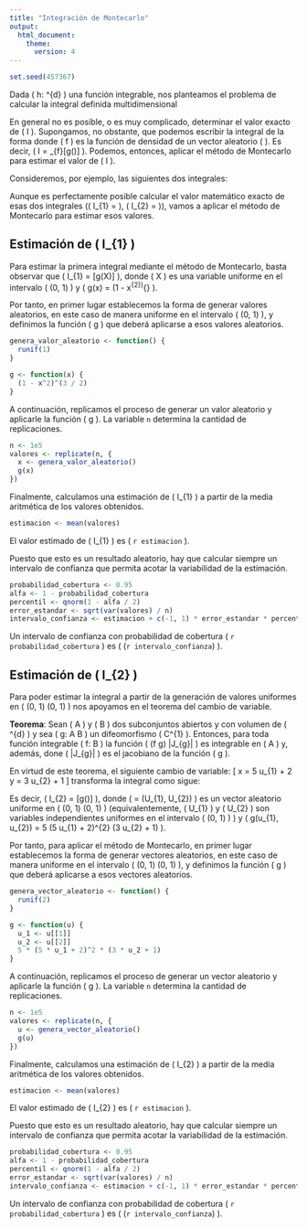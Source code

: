 ```yaml
---
title: "Integración de Montecarlo"
output:
  html_document:
    theme:
      version: 4
---
```


```r
set.seed(457367)
```

Dada \( h: \mathbb{R}^{d} \to \mathbb{R} \) una función integrable, nos planteamos el problema de calcular la integral definida multidimensional
\begin{equation*}
  I = \int_{\mathbf{R}^{d}} h(\mathbf{x}) \mathop{}\!\mathrm{d} \mathbf{x}
\end{equation*}

En general no es posible, o es muy complicado, determinar el valor exacto de \( I \). Supongamos, no obstante, que podemos escribir la integral de la forma
\begin{equation*}
  I = \int_{\mathbb{R}^{d}} g(\mathbf{x}) f(\mathbf{x}) \mathop{}\!\mathrm{d} \mathbf{x}
\end{equation*}
donde \( f \) es la función de densidad de un vector aleatorio \( \mathbf{X} \). Es decir, \( I = \mathbb{E}_{f}[g(\mathbf{X})] \). Podemos, entonces, aplicar el método de Montecarlo para estimar el valor de \( I \).

Consideremos, por ejemplo, las siguientes dos integrales:
\begin{equation*}
  I_{1} = \int_{0}^{1} (1 - x^{2})^{\frac{3}{2}} \mathop{}\!\mathrm{d} x
  \qquad\text{e}\qquad
  I_{2} = \int_{1}^{4} \int_{2}^{7} \frac{x^{2}y}{3} \mathop{}\!\mathrm{d} x \mathop{}\!\mathrm{d} y
\end{equation*}

Aunque es perfectamente posible calcular el valor matemático exacto de esas dos integrales (\( I_{1} = \frac{3\pi}{16} \approx 0.58905 \), \( I_{2} = \frac{1675}{6} \approx 279.167 \)), vamos a aplicar el método de Montecarlo para estimar esos valores.


## Estimación de \( I_{1} \)

Para estimar la primera integral mediante el método de Montecarlo, basta observar que \( I_{1} = \mathbb{E}[g(X)] \), donde \( X \) es una variable uniforme en el intervalo \( (0, 1) \) y \( g(x) = (1 - x^{2})^{\frac{3}{2}} \).

Por tanto, en primer lugar establecemos la forma de generar valores aleatorios, en este caso de manera uniforme en el intervalo \( (0, 1) \), y definimos la función \( g \) que deberá aplicarse a esos valores aleatorios.

```r
genera_valor_aleatorio <- function() {
  runif(1)
}

g <- function(x) {
  (1 - x^2)^(3 / 2)
}
```

A continuación, replicamos el proceso de generar un valor aleatorio y aplicarle la función \( g \). La variable `n` determina la cantidad de replicaciones.

```r
n <- 1e5
valores <- replicate(n, {
  x <- genera_valor_aleatorio()
  g(x)
})
```

Finalmente, calculamos una estimación de \( I_{1} \) a partir de la media aritmética de los valores obtenidos.

```r
estimacion <- mean(valores)
```

El valor estimado de \( I_{1} \) es \( `r estimacion` \).

Puesto que esto es un resultado aleatorio, hay que calcular siempre un intervalo de confianza que permita acotar la variabilidad de la estimación.

```r
probabilidad_cobertura <- 0.95
alfa <- 1 - probabilidad_cobertura
percentil <- qnorm(1 - alfa / 2)
error_estandar <- sqrt(var(valores) / n)
intervalo_confianza <- estimacion + c(-1, 1) * error_estandar * percentil
```

Un intervalo de confianza con probabilidad de cobertura \( `r probabilidad_cobertura` \) es  \( (`r intervalo_confianza`) \).


## Estimación de \( I_{2} \)

Para poder estimar la integral a partir de la generación de valores uniformes en \( (0, 1) \times (0, 1) \) nos apoyamos en el teorema del cambio de variable.

**Teorema**: Sean \( A \) y \( B \) dos subconjuntos abiertos y con volumen de \( \mathbb{R}^{d} \) y sea \( g: A \to B \) un difeomorfismo \( C^{1} \). Entonces, para toda función integrable \( f: B \to \mathbb{R} \) la función \( (f \circ g) |J_{g}| \) es integrable en \( A \) y, además,
\begin{equation*}
  \int_{B} f = \int_{A} (f \circ g) |J_{g}|,
\end{equation*}
done \( |J_{g}| \) es el jacobiano de la función \( g \).

En virtud de este teorema, el siguiente cambio de variable:
\[
  x = 5 u_{1} + 2 \qquad\text{e}\qquad y = 3 u_{2} + 1
\]
transforma la integral como sigue:
\begin{equation*}
  I_{2} =
  \int_{1}^{4} \int_{2}^{7} \frac{x^{2}y}{3} \mathop{}\!\mathrm{d}x \mathop{}\!\mathrm{d}y =
  \int_{0}^{1} \int_{0}^{1} \frac{(5 u_{1} + 2)^{2} (3 u_{2} + 1)}{3} 5 \mathop{}\!\mathrm{d}u_{1} 3 \mathop{}\!\mathrm{d}u_{2} =
  \int_{0}^{1} \int_{0}^{1} 5 (5 u_{1} + 2)^{2} (3 u_{2} + 1) \mathop{}\!\mathrm{d}u_{1} \mathop{}\!\mathrm{d}u_{2}
\end{equation*}

Es decir, \( I_{2} = \mathbb{E}[g(\vec{U})] \), donde \( \vec{U} = \big(U_{1}, U_{2}\big) \) es un vector aleatorio uniforme en \( (0, 1) \times (0, 1) \) (equivalentemente, \( U_{1} \) y \( U_{2} \) son variables independientes uniformes en el intervalo \( (0, 1) \) ) y \( g(u_{1}, u_{2}) = 5 (5 u_{1} + 2)^{2} (3 u_{2} + 1) \).

Por tanto, para aplicar el método de Montecarlo, en primer lugar establecemos la forma de generar vectores aleatorios, en este caso de manera uniforme en el intervalo \( (0, 1) \times (0, 1) \), y definimos la función \( g \) que deberá aplicarse a esos vectores aleatorios.

```r
genera_vector_aleatorio <- function() {
  runif(2)
}

g <- function(u) {
  u_1 <- u[[1]]
  u_2 <- u[[2]]
  5 * (5 * u_1 + 2)^2 * (3 * u_2 + 1)
}
```

A continuación, replicamos el proceso de generar un vector aleatorio y aplicarle la función \( g \). La variable `n` determina la cantidad de replicaciones.

```r
n <- 1e5
valores <- replicate(n, {
  u <- genera_vector_aleatorio()
  g(u)
})
```

Finalmente, calculamos una estimación de \( I_{2} \) a partir de la media aritmética de los valores obtenidos.

```r
estimacion <- mean(valores)
```

El valor estimado de \( I_{2} \) es \( `r estimacion` \).

Puesto que esto es un resultado aleatorio, hay que calcular siempre un intervalo de confianza que permita acotar la variabilidad de la estimación.

```r
probabilidad_cobertura <- 0.95
alfa <- 1 - probabilidad_cobertura
percentil <- qnorm(1 - alfa / 2)
error_estandar <- sqrt(var(valores) / n)
intervalo_confianza <- estimacion + c(-1, 1) * error_estandar * percentil
```

Un intervalo de confianza con probabilidad de cobertura \( `r probabilidad_cobertura` \) es \( (`r intervalo_confianza`) \).
